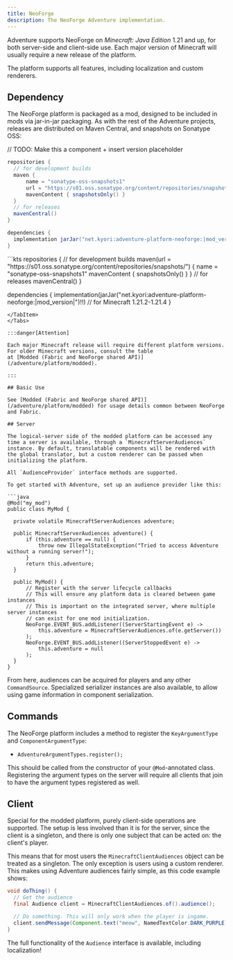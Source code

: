 ```yaml
---
title: NeoForge
description: The NeoForge Adventure implementation.
---
```



Adventure supports NeoForge on *Minecraft: Java Edition* 1.21 and up, for both server-side and client-side use. Each major version of Minecraft will usually require
a new release of the platform.

The platform supports all features, including localization and custom renderers.

## Dependency

The NeoForge platform is packaged as a mod, designed to be included in mods via jar-in-jar packaging. As with the rest of the Adventure projects,
releases are distributed on Maven Central, and snapshots on Sonatype OSS:

// TODO: Make this a component + insert version placeholder
<Tabs syncKey="build-system">
  <TabItem label="Gradle (Groovy)">
  ```groovy
  repositories {
    // for development builds
    maven {
        name = "sonatype-oss-snapshots1"
        url = "https://s01.oss.sonatype.org/content/repositories/snapshots/"
        mavenContent { snapshotsOnly() }
    }
    // for releases
    mavenCentral()
  }

  dependencies {
    implementation jarJar("net.kyori:adventure-platform-neoforge:|mod_version|") // for Minecraft 1.21.2-1.21.4
  }
  ```
  </TabItem>
  <TabItem label="Gradle (Kotlin)">
  ```kts
  repositories {
    // for development builds
    maven(url = "https://s01.oss.sonatype.org/content/repositories/snapshots/") {
        name = "sonatype-oss-snapshots1"
        mavenContent { snapshotsOnly() }
    }
    // for releases
    mavenCentral()
  }

  dependencies {
    implementation(jarJar("net.kyori:adventure-platform-neoforge:|mod_version|")!!) // for Minecraft 1.21.2-1.21.4
  }
  ```
  </TabItem>
</Tabs>

:::danger[Attention]

Each major Minecraft release will require different platform versions. For older Minecraft versions, consult the table
at [Modded (Fabric and NeoForge shared API)](/adventure/platform/modded).

:::

## Basic Use

See [Modded (Fabric and NeoForge shared API)](/adventure/platform/modded) for usage details common between NeoForge and Fabric.

## Server

The logical-server side of the modded platform can be accessed any time a server is available, through a `MinecraftServerAudiences`
instance. By default, translatable components will be rendered with the global translator, but a custom renderer can be passed when initializing the platform.

All `AudienceProvider` interface methods are supported.

To get started with Adventure, set up an audience provider like this:

```java
@Mod("my_mod")
public class MyMod {

    private volatile MinecraftServerAudiences adventure;

    public MinecraftServerAudiences adventure() {
        if (this.adventure == null) {
            throw new IllegalStateException("Tried to access Adventure without a running server!");
        }
        return this.adventure;
    }

    public MyMod() {
        // Register with the server lifecycle callbacks
        // This will ensure any platform data is cleared between game instances
        // This is important on the integrated server, where multiple server instances
        // can exist for one mod initialization.
        NeoForge.EVENT_BUS.addListener((ServerStartingEvent e) ->
            this.adventure = MinecraftServerAudiences.of(e.getServer())
        );
        NeoForge.EVENT_BUS.addListener((ServerStoppedEvent e) ->
            this.adventure = null
        );
    }
}
```

From here, audiences can be acquired for players and any other `CommandSource`. Specialized serializer instances are also available, to allow using
game information in component serialization.

## Commands

The NeoForge platform includes a method to register the `KeyArgumentType` and `ComponentArgumentType`:
  - `AdventureArgumentTypes.register();`

This should be called from the constructor of your `@Mod`-annotated class.
Registering the argument types on the server will require all clients that join to have the argument types
registered as well.

## Client

Special for the modded platform, purely client-side operations are supported. The setup is less involved than it is for the server, since the client is a singleton, and there
is only one subject that can be acted on: the client's player.

This means that for most users the `MinecraftClientAudiences` object can be treated as a singleton. The only exception is users using a custom renderer. This makes using Adventure
audiences fairly simple, as this code example shows:

```java
void doThing() {
  // Get the audience
  final Audience client = MinecraftClientAudiences.of().audience();

  // Do something. This will only work when the player is ingame.
  client.sendMessage(Component.text("meow", NamedTextColor.DARK_PURPLE));
}
```

The full functionality of the `Audience` interface is available, including localization!
